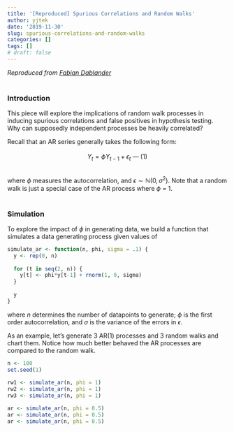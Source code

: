 ```yaml
---
title: '[Reproduced] Spurious Correlations and Random Walks'
author: yjtek
date: '2019-11-30'
slug: spurious-correlations-and-random-walks
categories: []
tags: []
# draft: false
---
```


*Reproduced from [Fabian Dablander](https://fabiandablander.com/r/Spurious-Correlation.html)*
<br>
<br>

### Introduction

This piece will explore the implications of random walk processes in inducing spurious correlations and false positives in hypothesis testing. Why can supposedly independent processes be heavily correlated?

Recall that an AR series generally takes the following form:  
<br>
<center> $Y_{t} = \phi Y_{t-1} + \epsilon_{t}$ --- (1) </center>
<br>
where $\phi$ measures the autocorrelation, and $\epsilon \sim \mathbb{N}(0,\sigma^{2})$. Note that a random walk is just a special case of the AR process where $\phi$ = 1.
<br>
<br>

### Simulation

To explore the impact of $\phi$ in generating data, we build a function that simulates a data generating process given values of 

\tiny
```r
simulate_ar <- function(n, phi, sigma = .1) {
  y <- rep(0, n)
  
  for (t in seq(2, n)) {
    y[t] <- phi*y[t-1] + rnorm(1, 0, sigma)
  }
  
  y
}
```

\normalsize
where $n$ determines the number of datapoints to generate; $\phi$ is the first order autocorrelation, and $\sigma$ is the variance of the errors in $\epsilon$.

As an example, let's generate 3 AR(1) processes and 3 random walks and chart them. Notice how much better behaved the AR processes are compared to the random walk.

```r
n <- 100
set.seed(1)
 
rw1 <- simulate_ar(n, phi = 1)
rw2 <- simulate_ar(n, phi = 1)
rw3 <- simulate_ar(n, phi = 1)

ar <- simulate_ar(n, phi = 0.5)
ar <- simulate_ar(n, phi = 0.5)
ar <- simulate_ar(n, phi = 0.5)
```



